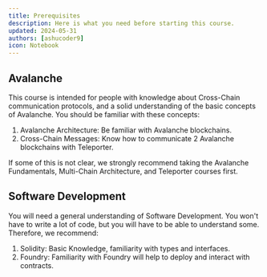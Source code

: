 ```yaml
---
title: Prerequisites
description: Here is what you need before starting this course.
updated: 2024-05-31
authors: [ashucoder9]
icon: Notebook
---
```


## Avalanche

This course is intended for people with knowledge about Cross-Chain communication protocols, and a solid understanding of the basic concepts of Avalanche. You should be familiar with these concepts:

1. Avalanche Architecture: Be familiar with Avalanche blockchains.
2. Cross-Chain Messages: Know how to communicate 2 Avalanche blockchains with Teleporter. 

If some of this is not clear, we strongly recommend taking the Avalanche Fundamentals, Multi-Chain Architecture, and Teleporter courses first.

## Software Development

You will need a general understanding of Software Development. You won't have to write a lot of code, but you will have to be able to understand some. Therefore, we recommend:

1. Solidity: Basic Knowledge, familiarity with types and interfaces. 
2. Foundry: Familiarity with Foundry will help to deploy and interact with contracts. 

